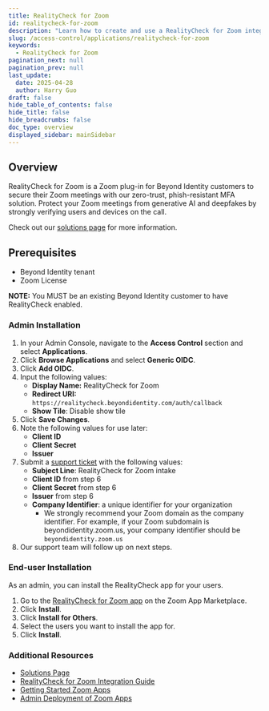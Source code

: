 ```yaml
---
title: RealityCheck for Zoom
id: realitycheck-for-zoom
description: "Learn how to create and use a RealityCheck for Zoom integration."
slug: /access-control/applications/realitycheck-for-zoom
keywords:
  - RealityCheck for Zoom
pagination_next: null
pagination_prev: null
last_update:
  date: 2025-04-28
  author: Harry Guo
draft: false
hide_table_of_contents: false
hide_title: false
hide_breadcrumbs: false
doc_type: overview
displayed_sidebar: mainSidebar
---
```


## Overview

RealityCheck for Zoom is a Zoom plug-in for Beyond Identity customers to secure their Zoom meetings with our zero-trust, phish-resistant MFA solution. Protect your Zoom meetings from generative AI and deepfakes by strongly verifying users and devices on the call.

Check out our [solutions page](https://www.beyondidentity.com/solutions/ai-deception-elimination) for more information.

## Prerequisites

- Beyond Identity tenant
- Zoom License

**NOTE:** You MUST be an existing Beyond Identity customer to have RealityCheck enabled.

### Admin Installation

1. In your Admin Console, navigate to the **Access Control** section and select **Applications**.
2. Click **Browse Applications** and select **Generic OIDC**.
3. Click **Add OIDC**.
4. Input the following values:
    - **Display Name:** RealityCheck for Zoom
    - **Redirect URI:** `https://realitycheck.beyondidentity.com/auth/callback`
    - **Show Tile**: Disable show tile
5. Click **Save Changes**.
6. Note the following values for use later:
    - **Client ID**
    - **Client Secret**
    - **Issuer**
7. Submit a [support ticket](https://support.beyondidentity.com/hc/en-us/requests/new) with the following values:
    - **Subject Line**: RealityCheck for Zoom intake
    - **Client ID** from step 6
    - **Client Secret** from step 6
    - **Issuer** from step 6
    - **Company Identifier**: a unique identifier for your organization
       - We strongly recommend your Zoom domain as the company identifier. For example, if your Zoom subdomain is beyondidentity.zoom.us, your company identifier should be `beyondidentity.zoom.us`
8. Our support team will follow up on next steps.

### End-user Installation

As an admin, you can install the RealityCheck app for your users.

1. Go to the [RealityCheck for Zoom app](https://marketplace.zoom.us/apps/ZgT5jp7xTfyqGks_h8M-Jg) on the Zoom App Marketplace.
2. Click **Install**.
3. Click **Install for Others**.
4. Select the users you want to install the app for.
5. Click **Install**.

### Additional Resources

- [Solutions Page](https://www.beyondidentity.com/solutions/ai-deception-elimination)
- [RealityCheck for Zoom Integration Guide](https://support.beyondidentity.com/hc/en-us/articles/24038107991191-RealityCheck-for-Zoom-Integration-Guide)
- [Getting Started Zoom Apps](https://support.zoom.com/hc/en/article?id=zm_kb&sysparm_article=KB0059804)
- [Admin Deployment of Zoom Apps](https://support.zoom.com/hc/en/article?id=zm_kb&sysparm_article=KB0061035)
